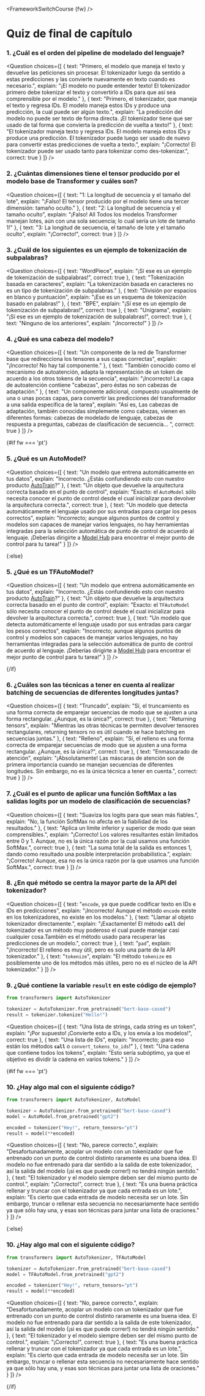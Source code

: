 <FrameworkSwitchCourse {fw} />

<!-- DISABLE-FRONTMATTER-SECTIONS -->

# Quiz de final de capítulo

<CourseFloatingBanner
    chapter={2}
    classNames="absolute z-10 right-0 top-0"
/>

### 1. ¿Cuál es el orden del pipeline de modelado del lenguaje?

<Question
	choices={[
		{
			text: "Primero, el modelo que maneja el texto y devuelve las peticiones sin procesar. El tokenizador luego da sentido a estas predicciones y las convierte nuevamente en texto cuando es necesario.",
			explain: "¡El modelo no puede entender texto! El tokenizador primero debe tokenizar el texto y convertirlo a IDs para que así sea comprensible por el modelo."
		},
		{
			text: "Primero, el tokenizador, que maneja el texto y regresa IDs. El modelo maneja estos IDs y produce una predicción, la cual puede ser algún texto.",
			explain: "La predicción del modelo no puede ser texto de forma directa. ¡El tokenizador tiene que ser usado de tal forma que convierta la predicción de vuelta a texto!"
		},
		{
			text: "El tokenizador maneja texto y regresa IDs. El modelo maneja estos IDs y produce una predicción. El tokenizador puede luego ser usado de nuevo para convertir estas predicciones de vuelta a texto.",
			explain: "¡Correcto! El tokenizador puede ser usado tanto para tokenizar como des-tokenizar.",
            correct: true
		}
	]}
/>

### 2. ¿Cuántas dimensiones tiene el tensor producido por el modelo base de Transformer y cuáles son?

<Question
	choices={[
		{
			text: "1: La longitud de secuencia y el tamaño del lote",
			explain: "¡Falso! El tensor producido por el modelo tiene una tercer dimensión: tamaño oculto."
		},
		{
			text: "2: La longitud de secuencia y el tamaño oculto",
			explain: "¡Falso! All Todos los modelos Transformer manejan lotes, aún con una sola secuencia; lo cual sería un lote de tamaño 1!"
		},
		{
			text: "3: La longitud de secuencia, el tamaño de lote y el tamaño oculto",
			explain: "¡Correcto!",
            correct: true
		}
	]}
/>

### 3. ¿Cuál de los siguientes es un ejemplo de tokenización de subpalabras?

<Question
	choices={[
		{
			text: "WordPiece",
			explain: "¡Sí ese es un ejemplo de tokenización de subpalabras!",
            correct: true
		},
		{
			text: "Tokenización basada en caracteres",
			explain: "La tokenización basada en caracteres no es un tipo de tokenización de subpalabras."
		},
		{
			text: "División por espacios en blanco y puntuación",
			explain: "¡Ese es un esquema de tokenización basado en palabras!"
		},
		{
			text: "BPE",
			explain: "¡Sí ese es un ejemplo de tokenización de subpalabras!",
            correct: true
        },
		{
			text: "Unigrama",
			explain: "¡Sí ese es un ejemplo de tokenización de subpalabras!",
            correct: true
        },
		{
			text: "Ninguno de los anteriores",
			explain: "¡Incorrecto!"
        }
	]}
/>

### 4. ¿Qué es una cabeza del modelo?

<Question
	choices={[
		{
			text: "Un componente de la red de Transformer base que redirecciona los tensores a sus capas correctas",
			explain: "¡Incorrecto! No hay tal componente."
		},
		{
			text: "También conocido como el mecanismo de autoatención, adapta la representación de un token de acuerdo a los otros tokens de la secuencia", 
			explain: "¡Incorrecto! La capa de autoatención contiene \"cabezas\", pero éstas no son cabezas de adaptación."
		},
		{
			text: "Un componente adicional, compuesto usualmente de una o unas pocas capas, para convertir las predicciones del transformador a una salida específica de la tarea",
			explain: "Así es, Las cabezas de adaptación, también conocidas simplemente como cabezas, vienen en diferentes formas: cabezas de modelado de lenguaje, cabezas de respuesta a preguntas, cabezas de clasificación de secuencia... ",
			correct: true
		} 
	]}
/>

{#if fw === 'pt'}
### 5. ¿Qué es un AutoModel?

<Question
	choices={[
		{
			text: "Un modelo que entrena automáticamente en tus datos",
			explain: "Incorrecto. ¿Estás confundiendo esto con nuestro producto <a href='https://huggingface.co/autotrain'>AutoTrain</a>?"
		},
		{
			text: "Un objeto que devuelve la arquitectura correcta basado en el punto de control",
			explain: "Exacto: el <code>AutoModel</code> sólo necesita conocer el punto de control desde el cual inicializar para devolver la arquitectura correcta.",
			correct: true
		},
		{
			text: "Un modelo que detecta automáticamente el lenguaje usado por sus entradas para cargar los pesos correctos",
			explain: "Incorrecto; aunque algunos puntos de control y modelos son capaces de manejar varios lenguajes, no hay herramientas integradas para la selección automática de punto de control de acuerdo al lenguaje. ¡Deberías dirigirte a <a href='https://huggingface.co/models'>Model Hub</a> para encontrar el mejor punto de control para tu tarea!"
		} 
	]}
/>

{:else}
### 5. ¿Qué es un TFAutoModel?

<Question
	choices={[
		{
			text: "Un modelo que entrena automáticamente en tus datos",
			explain: "Incorrecto. ¿Estás confundiendo esto con nuestro producto <a href='https://huggingface.co/autotrain'>AutoTrain</a>?"
		},
		{
			text: "Un objeto que devuelve la arquitectura correcta basado en el punto de control",
			explain: "Exacto: el <code>TFAutoModel</code> sólo necesita conocer el punto de control desde el cual inicializar para devolver la arquitectura correcta.",
			correct: true
		},
		{
			text: "Un modelo que detecta automáticamente el lenguaje usado por sus entradas para cargar los pesos correctos",
			explain: "Incorrecto; aunque algunos puntos de control y modelos son capaces de manejar varios lenguajes, no hay herramientas integradas para la selección automática de punto de control de acuerdo al lenguaje. ¡Deberías dirigirte a <a href='https://huggingface.co/models'>Model Hub</a> para encontrar el mejor punto de control para tu tarea!"
		} 
	]}
/>

{/if}

### 6. ¿Cuáles son las técnicas a tener en cuenta al realizar batching de secuencias de diferentes longitudes juntas?

<Question
	choices={[
		{
			text: "Truncado",
			explain: "Sí, el truncamiento es una forma correcta de emparejar secuencias de modo que se ajusten a una forma rectangular. ¿Aunque, es la única?",
			correct: true
		},
		{
			text: "Returning tensors",
			explain: "Mientras las otras técnicas te permiten devolver tensores rectangulares, returning tensors no es útil cuando se hace batching en secuencias juntas."
		},
		{
			text: "Relleno",
			explain: "Sí, el relleno es una forma correcta de emparejar secuencias de modo que se ajusten a una forma rectangular. ¿Aunque, es la única?",
			correct: true
		}, 
		{
			text: "Enmascarado de atención",
			explain: "¡Absolutamente! Las máscaras de atención son de primera importancia cuando se manejan secuencias de diferentes longitudes. Sin embargo, no es la única técnica a tener en cuenta.",
			correct: true
		} 
	]}
/>

### 7. ¿Cuál es el punto de aplicar una función SoftMax a las salidas logits por un modelo de clasificación de secuencias?

<Question
	choices={[
		{
			text: "Suaviza los logits para que sean más fiables.",
			explain: "No, la función SoftMax no afecta en la fiabilidad de los resultados."
		},
		{
			text: "Aplica un límite inferior y superior de modo que sean comprensibles.",
			explain: "¡Correcto! Los valores resultantes están limitados entre 0 y 1. Aunque, no es la única razón por la cual usamos una función SoftMax.",
            correct: true
		},
		{
			text: "La suma total de la salida es entonces 1, dando como resultado una posible interpretación probabilística.",
			explain: "¡Correcto! Aunque, esa no es la única razón por la que usamos una función SoftMax.",
            correct: true
		}
	]}
/>

### 8. ¿En qué método se centra la mayor parte de la API del tokenizador?

<Question
	choices={[
		{
			text: "<code>encode</code>, ya que puede codificar texto en IDs e IDs en predicciones",
			explain: "¡Incorrecto! Aunque el método <code>encode</code> existe en los tokenizadores, no existe en los modelos." 
		},
		{
			text: "Llamar al objeto tokenizador directamente.",
			explain: "¡Exactamente! El método <code>__call__</code> del tokenizador es un método muy poderoso el cual puede manejar casi cualquier cosa.También es el método usado para recuperar las predicciones de un modelo.",
			correct: true
		},
		{
			text: "<code>pad</code>",
			explain: "¡Incorrecto! El relleno es muy útil, pero es solo una parte de la API tokenizador."
		},
		{
			text: "<code>tokenize</code>",
			explain: "El método <code>tokenize</code> es posiblemente uno de los métodos más útiles, pero no es el núcleo de la API tokenizador."
		}
	]}
/>

### 9. ¿Qué contiene la variable `result` en este código de ejemplo?

```py
from transformers import AutoTokenizer

tokenizer = AutoTokenizer.from_pretrained("bert-base-cased")
result = tokenizer.tokenize("Hello!")
```

<Question
	choices={[
		{
			text: "Una lista de strings, cada string es un token",
			explain: "¡Por supuesto! ¡Convierte esto a IDs, y los envía a los modelos!",
            correct: true
		},
		{
			text: "Una lista de IDs",
			explain: "Incorrecto; ¡para eso están los métodos <code>__call__</code> o <code>convert_tokens_to_ids</code>!"
		},
		{
			text: "Una cadena que contiene todos los tokens",
			explain: "Esto sería subóptimo, ya que el objetivo es dividir la cadena en varios tokens."
		}
	]}
/>

{#if fw === 'pt'}
### 10. ¿Hay algo mal con el siguiente código?

```py
from transformers import AutoTokenizer, AutoModel

tokenizer = AutoTokenizer.from_pretrained("bert-base-cased")
model = AutoModel.from_pretrained("gpt2")

encoded = tokenizer("Hey!", return_tensors="pt")
result = model(**encoded)
```

<Question
	choices={[
		{
			text: "No, parece correcto.",
			explain: "Desafortunadamente, acoplar un modelo con un tokenizador que fue entrenado con un punto de control distinto raramente es una buena idea. El modelo no fue entrenado para dar sentido a la salida de este tokenizador, así la salida del modelo (¡si es que puede correr!) no tendrá ningún sentido."
		},
		{
			text: "El tokenizador y el modelo siempre deben ser del mismo punto de control.",
			explain: "¡Correcto!",
            correct: true
		},
		{
			text: "Es una buena práctica rellenar y truncar con el tokenizador ya que cada entrada es un lote.",
			explain: "Es cierto que cada entrada de modelo necesita ser un lote. Sin embargo, truncar o rellenar esta secuencia no necesariamente hace sentido ya que sólo hay una, y esas son técnicas para juntar una lista de oraciones."
		}
	]}
/>

{:else}
### 10. ¿Hay algo mal con el siguiente código?

```py
from transformers import AutoTokenizer, TFAutoModel

tokenizer = AutoTokenizer.from_pretrained("bert-base-cased")
model = TFAutoModel.from_pretrained("gpt2")

encoded = tokenizer("Hey!", return_tensors="pt")
result = model(**encoded)
```

<Question
	choices={[
		{
			text: "No, parece correcto.",
			explain: "Desafortunadamente, acoplar un modelo con un tokenizador que fue entrenado con un punto de control distinto raramente es una buena idea. El modelo no fue entrenado para dar sentido a la salida de este tokenizador, así la salida del modelo (¡si es que puede correr!) no tendrá ningún sentido."
		},
		{
			text: "El tokenizador y el modelo siempre deben ser del mismo punto de control.",
			explain: "¡Correcto!",
            correct: true
		},
		{
			text: "Es una buena práctica rellenar y truncar con el tokenizador ya que cada entrada es un lote.",
			explain: "Es cierto que cada entrada de modelo necesita ser un lote. Sin embargo, truncar o rellenar esta secuencia no necesariamente hace sentido ya que sólo hay una, y esas son técnicas para juntar una lista de oraciones."
		}
	]}
/>

{/if}
